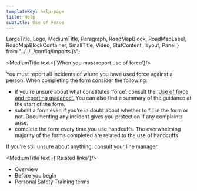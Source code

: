 ```yaml
---
templateKey: help-page
title: Help
subTitle: Use of Force
---
```

LargeTitle, Logo, MediumTitle, Paragraph, RoadMapBlock, RoadMapLabel, RoadMapBlockContainer, SmallTitle, Video, StatContent, layout, Panel } from "../../../config/imports.js";

<MediumTitle text={'When you must report use of force'}/>

You must report all incidents of where you have used force against a person. When completing the form consider the following:

<ul class="govuk-list govuk-list--bullet">
	<li>if you’re unsure about what constitutes ‘force’, consult the <a class="govuk-link" href="https://horizon.fcos.gsi.gov.uk/file-wrapper/use-force-and-reporting" target="blank" rel="noreferrer">‘Use of force and reporting guidance'.</a> You can also find a summary of the guidance at the start of the form.</li>
	<li>submit a form even if you’re in doubt about whether to fill in the form or not.  Documenting any incident gives you protection if any complaints arise.</li>
    <li>complete the form every time you use handcuffs. The overwhelming majority of the forms completed are related to the use of handcuffs</li>
</ul>

If you’re still unsure about anything, consult your line manager.

<MediumTitle text={'Related links'}/>

<ul class="govuk-list govuk-list--bullet">
	<li><Link class="govuk-link" to="/help/uof/">Overview</Link></li>
	<li><Link class="govuk-link" to="/help/uof/uof-before-you-begin/">Before you begin</Link></li>
    <li><Link class="govuk-link" to="/help/uof/uof-personal-safety-training-terms/">Personal Safety Training terms</Link></li>
</ul>